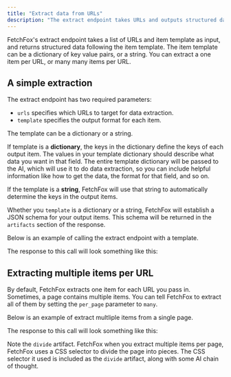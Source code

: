 ```yaml
---
title: "Extract data from URLs"
description: "The extract endpoint takes URLs and outputs structured data"
---
```



FetchFox's extract endpoint takes a list of URLs and item template as input, and returns structured data following the item template. The item template can be a dictionary of key value pairs, or a string. You can extract a one item per URL, or many many items per URL.

## A simple extraction

The extract endpoint has two required parameters:

- `urls` specifies which URLs to target for data extraction.
- `template` specifies the output format for each item.

The template can be a dictionary or a string.

If template is a **dictionary**, the keys in the dictionary define the keys of each output item. The values in your template dictionary should describe what data you want in that field. The entire template dictionary will be passed to the AI, which will use it to do data extraction, so you can include helpful information like how to get the data, the format for that field, and so on.

If the template is a **string**, FetchFox will use that string to automatically determine the keys in the output items.

Whether you `template` is a dictionary or a string, FetchFox will establish a JSON schema for your output items. This schema will be returned in the `artifacts` section of the response.

Below is an example of calling the extract endpoint with a template.

<ExtractBasicRequest />

The response to this call will look something like this:

<ExtractBasicResponse />

## Extracting multiple items per URL

By default, FetchFox extracts one item for each URL you pass in. Sometimes, a page contains multiple items. You can tell FetchFox to extract all of them by setting the `per_page` parameter to `many`.

Below is an example of extract multliple items from a single page.

<ExtractManyRequest />

The response to this call will look something like this:

<ExtractManyResponse />

Note the `divide` artifact. FetchFox when you extract multiple items per page, FetchFox uses a CSS selector to divide the page into pieces. The CSS selector it used is included as the `divide` artifact, along with some AI chain of thought.